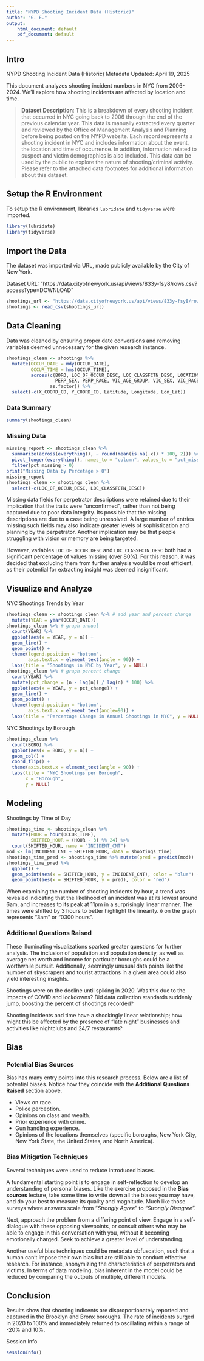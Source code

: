 ```yaml
---
title: "NYPD Shooting Incident Data (Historic)"
author: "G. E."
output:
    html_document: default
    pdf_document: default
---
```


## Intro
NYPD Shooting Incident Data (Historic)
Metadata Updated: April 19, 2025

This document analyzes shooting incident numbers in NYC from 2006-2024. We'll explore how shooting incidents are affected by location and time.

> **Dataset Description**:
> This is a breakdown of every shooting incident that occurred in NYC going back to 2006 through the end of the previous calendar year. This data is manually extracted every quarter and reviewed by the Office of Management Analysis and Planning before being posted on the NYPD website. Each record represents a shooting incident in NYC and includes information about the event, the location and time of occurrence. In addition, information related to suspect and victim demographics is also included. This data can be used by the public to explore the nature of shooting/criminal activity. Please refer to the attached data footnotes for additional information about this dataset.

## Setup the R Environment
To setup the R environment, libraries `lubridate` and `tidyverse` were imported.
```r
library(lubridate)
library(tidyverse)
```

## Import the Data
The dataset was imported via URL, made publicly available by the City of New York.

Dataset URL: "https://data.cityofnewyork.us/api/views/833y-fsy8/rows.csv?accessType=DOWNLOAD"
```r
shootings_url <- "https://data.cityofnewyork.us/api/views/833y-fsy8/rows.csv?accessType=DOWNLOAD" # nolint: line_length_linter.
shootings <- read_csv(shootings_url)
```

## Data Cleaning
Data was cleaned by ensuring proper date conversions and removing variables deemed unnecessary for the given research instance.
```r
shootings_clean <- shootings %>%
  mutate(OCCUR_DATE = mdy(OCCUR_DATE),
         OCCUR_TIME = hms(OCCUR_TIME),
         across(c(BORO, LOC_OF_OCCUR_DESC, LOC_CLASSFCTN_DESC, LOCATION_DESC,
                  PERP_SEX, PERP_RACE, VIC_AGE_GROUP, VIC_SEX, VIC_RACE),
                as.factor)) %>%
  select(-c(X_COORD_CD, Y_COORD_CD, Latitude, Longitude, Lon_Lat))
```

### Data Summary
```r
summary(shootings_clean)
```

### Missing Data
```r
missing_report <- shootings_clean %>%
  summarize(across(everything(), ~ round(mean(is.na(.x)) * 100, 2))) %>%
  pivot_longer(everything(), names_to = "column", values_to = "pct_missing") %>%
  filter(pct_missing > 0)
print("Missing Data by Percetage > 0")
missing_report
shootings_clean <- shootings_clean %>%
  select(-c(LOC_OF_OCCUR_DESC, LOC_CLASSFCTN_DESC))
```
Missing data fields for perpetrator descriptions were retained due to their implication that the traits were "unconfirmed", rather than not being captured due to poor data integrity. Its possible that the missing descriptions are due to a case being unresolved. A large number of entries missing such fields may also indicate greater levels of sophistication and planning by the perpetrator. Another implication may be that people struggling with vision or memory are being targeted.

However, variables `LOC_OF_OCCUR_DESC` and `LOC_CLASSFCTN_DESC` both had a significant percentage of values missing (over 80%). For this reason, it was decided that excluding them from further analysis would be most efficient, as their potential for extracting insight was deemed insignificant.

## Visualize and Analyze

NYC Shootings Trends by Year
```r
shootings_clean <- shootings_clean %>% # add year and percent change
  mutate(YEAR = year(OCCUR_DATE))
shootings_clean %>% # graph annual
  count(YEAR) %>%
  ggplot(aes(x = YEAR, y = n)) +
  geom_line() +
  geom_point() +
  theme(legend.position = "bottom",
        axis.text.x = element_text(angle = 90)) +
  labs(title = "Shootings in NYC by Year", y = NULL)
shootings_clean %>% # graph percent change
  count(YEAR) %>%
  mutate(pct_change = (n - lag(n)) / lag(n) * 100) %>%
  ggplot(aes(x = YEAR, y = pct_change)) +
  geom_line() +
  geom_point() +
  theme(legend.position = "bottom",
        axis.text.x = element_text(angle=90)) +
  labs(title = "Percentage Change in Annual Shootings in NYC", y = NULL)
```


NYC Shootings by Borough
```r
shootings_clean %>%
  count(BORO) %>%
  ggplot(aes(x = BORO, y = n)) +
  geom_col() +
  coord_flip() +
  theme(axis.text.x = element_text(angle = 90)) +
  labs(title = "NYC Shootings per Borough",
       x = "Borough",
       y = NULL)
```

## Modeling
Shootings by Time of Day
```r
shootings_time <- shootings_clean %>%
  mutate(HOUR = hour(OCCUR_TIME),
         SHIFTED_HOUR = (HOUR - 3) %% 24) %>%
  count(SHIFTED_HOUR, name = "INCIDENT_CNT")
mod <- lm(INCIDENT_CNT ~ SHIFTED_HOUR, data = shootings_time)
shootings_time_pred <- shootings_time %>% mutate(pred = predict(mod))
shootings_time_pred %>%
  ggplot() +
  geom_point(aes(x = SHIFTED_HOUR, y = INCIDENT_CNT), color = "blue") +
  geom_point(aes(x = SHIFTED_HOUR, y = pred), color = "red")
```

When examining the number of shooting incidents by hour, a trend was revealed indicating that the likelihood of an incident was at its lowest around 6am, and increases to its peak at 11pm in a surprisingly linear manner. The times were shifted by 3 hours to better highlight the linearity. `0` on the graph represents "3am" or "0300 hours".

### Additional Questions Raised
These illuminating visualizations sparked greater questions for further analysis. The inclusion of population and population density, as well as average net worth and income for particular boroughs could be a worthwhile pursuit.
Additionally, seemingly unusual data points like the number of skyscrapers and tourist attractions in a given area could also yield interesting insights.

Shootings were on the decline until spiking in 2020. Was this due to the impacts of COVID and lockdowns? Did data collection standards suddenly jump, boosting the percent of shootings recorded?

Shooting incidents and time have a shockingly linear relationship; how might this be affected by the presence of "late night" businesses and activities like nightclubs and 24/7 restaurants?

## Bias
### Potential Bias Sources
Bias has many entry points into this research process. Below are a list of potential biases. Notice how they coincide with the **Additional Questions Raised** section above.

- Views on race.
- Police perception.
- Opinions on class and wealth.
- Prior experience with crime.
- Gun handling experience.
- Opinions of the locations themselves (specific boroughs, New York City, New York State, the United States, and North America).

### Bias Mitigation Techniques
Several techniques were used to reduce introduced biases.

A fundamental starting point is to engage in self-reflection to develop an understanding of personal biases. Like the exercise proposed in the **Bias sources** lecture, take some time to write down all the biases you may have, and do your best to measure its quality and magnitude. Much like those surveys where answers scale from "*Strongly Agree*" to "*Strongly Disagree*".

Next, approach the problem from a differing point of view. Engage in a self-dialogue with these opposing viewpoints, or consult others who may be able to engage in this conversation with you, without it becoming emotionally charged. Seek to achieve a greater level of understanding.

Another useful bias techniques could be metadata obfuscation, such that a human can't impose their own bias but are still able to conduct effective research. For instance, anonymizing the characteristics of perpetrators and victims.
In terms of data modeling, bias inherent in the model could be reduced by comparing the outputs of multiple, different models.

## Conclusion
Results show that shooting indicents are disproportionately reported and captured in the Brooklyn and Bronx boroughs. The rate of incidents surged in 2020 to 100% and immediately returned to oscillating within a range of -20% and 10%.

Session Info
```r
sessionInfo()
```